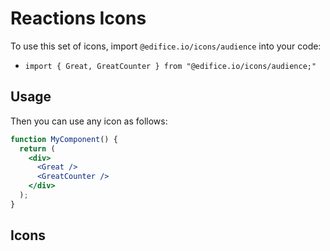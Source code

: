 

<Meta title="Icons/Audience Icons" />

# Reactions Icons

To use this set of icons, import `@edifice.io/icons/audience` into your code:

- `import { Great, GreatCounter } from "@edifice.io/icons/audience;"`

## Usage

Then you can use any icon as follows:

```jsx
function MyComponent() {
  return (
    <div>
      <Great />
      <GreatCounter />
    </div>
  );
}
```

## Icons

<Icons icons={icons} />
